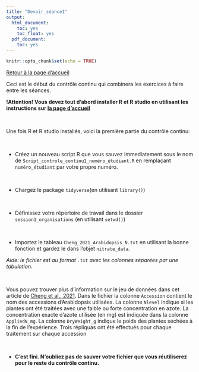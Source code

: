 ```yaml
---
title: "Devoir_séance1"
output:
  html_document:
    toc: yes
    toc_float: yes
  pdf_document:
    toc: yes
---
```


```r
knitr::opts_chunk$set(echo = TRUE)
```


[Retour à la page d'accueil](https://scortijo.github.io/2022_L3_R/)

Ceci est le début du contrôle continu qui combinera les exercices à faire entre les séances.

**!Attention! Vous devez tout d'abord installer R et R studio en utilisant les instructions sur [la page d'accueil](https://scortijo.github.io/2022_L3_R/)**

<br>

Une fois R et R studio installés, voici la première partie du contrôle continu:

<br>

- Créez un nouveau script R que vous sauvez immediatement sous le nom de `Script_controle_continu1_numéro_étudiant.R` en remplaçant `numéro_étudiant` par votre propre numéro.

<br>

- Chargez le package `tidyverse`(en utilisant `library()`)

<br>

- Définissez votre répertoire de travail dans le dossier `session1_organisations`  (en utilisant `setwd()`)

<br>

- Importez le tableau `Cheng_2021_Arabidopsis_N.txt` en utilisant la bonne fonction et gardez le dans l'objet `nitrate_data`. 

*Aide: le fichier est au format `.txt` avec les colonnes séparées par une tabulation.*

<br>

Vous pouvez trouver plus d'information sur le jeu de données dans cet article de [Cheng et al., 2021](https://www.nature.com/articles/s41467-021-25893-w#MOESM4).
Dans le fichier la colonne `Accession` contient le nom des accessions d'Arabidopsis utilisées. La colonne `Nlevel` indique si les plantes ont été traitées avec une faible ou forte concentration en azote. La concentration exacte d'azote utilisée (en mg) est indiquée dans la colonne `AppliedN_mg`. La colonne `DryWeight_g` indique le poids des plantes séchées à la fin de l'expérience. Trois répliquas ont été effectués pour chaque traitement sur chaque accession

<br>

- **C'est fini. N'oubliez pas de sauver votre fichier que vous réutiliserez pour le reste du contrôle continu.**

<br>




